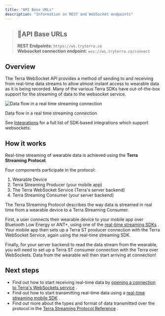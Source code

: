 ```yaml
---
title: "API Base URLs"
description: "Information on REST and WebSocket endpoints"
---
```

> ## 📘API Base URLs
> 
> **REST Endpoints:** `https://ws.tryterra.co`  
> **Websocket connection endpoint:** `wss://ws.tryterra.co/connect`

## Overview

The Terra WebSocket API provides a method of sending to and receiving from real-time data streams to allow almost instant access to wearable data as it is being recorded. Many of the various Terra SDKs have out-of-the-box support for the streaming of data to the websocket service.

<img className="block" src="images/files_readme_io/_51e8eaf_image.png" alt="Data flow in a real time streaming connection" />

Data flow in a real time streaming connection

See [Integrations](/reference/integrations-1)
 for a full list of SDK-based integrations which support websockets.

## How it works

Real-time streaming of wearable data is achieved using the **Terra Streaming Protocol**.

Four components participate in the protocol:

1.  Wearable Device
2.  Terra Streaming Producer (your mobile app)
3.  The Terra WebSocket Service (Terra's server backend)
4.  Terra Streaming Consumer (your server backend)

The Terra Streaming Protocol describes the way data is streamed in real time from a wearable device to a Terra Streaming Consumer.

First, a user connects their wearable device to your mobile app over Bluetooth Low Energy or ANT+, using one of the [real-time streaming SDKs](/docs/connect-stream)
. Your mobile app then sets up a Terra ST producer connection with the Terra WebSocket Service, again using the real-time streaming SDK.

Finally, for your server backend to read the data stream from the wearable, you will need to set up a Terra ST consumer connection with the Terra over WebSockets. Data from the wearable will then start arriving at connection!

## Next steps

*   Find out how to start receiving real-time data by [opening a connection to Terra's WebSockets service](/docs/terra-streaming-protocol)
    .
*   Find out how to start transmitting real-time data using a [real-time streaming mobile SDK](/docs/connect-stream)
    .
*   Find out more about the types and format of data transmitted over the protocol in the [Terra Streaming Protocol Reference](/reference/terra-streaming-reference)
    .


